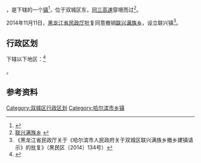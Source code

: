 {{中国乡级行政区
| 总面积 = 92平方公里
| 户籍人口 = 20174人
|23/01/82/213/000}}

'''{{PAGENAMEBASE}}'''，是{{PRC admin/fullname|23/01/82/213/000|3}}下辖的一个[[行政建制镇|镇]]<ref>{{PRC admin/ref sgc|{{PRC admin/parent|23/01/82/213/000}}}}</ref>，位于双城区东，[[同三高速|同三高速]]穿境而过<ref>[http://www.chinaquhua.cn/heilongjiang/ 联兴满族乡] {{webarchive|url=https://web.archive.org/web/20110822123644/http://www.chinaquhua.cn/heilongjiang/ |date=2011-08-22 }}</ref>。

2014年11月11日，[[黑龙江省民政厅|黑龙江省民政厅]]批复同意撤销[[联兴满族乡|联兴满族乡]]，设立联兴镇<ref>《黑龙江省民政厅关于《哈尔滨市人民政府关于双城区联兴满族乡撤乡建镇请示》的批复》（黑民区〔2014〕134号）</ref>。

== 行政区划 ==

{{PAGENAMEBASE}}下辖以下地区：<ref>{{PRC admin/ref sgc|23/01/82/213/000}}</ref>

{{PRC admin/children|23/01/82/213/000}}。

== 参考资料 ==

{{reflist}}

{{黑龙江省哈尔滨市双城市行政区划}}
{{黑龙江行政区划小作品}}

[[Category:双城区行政区划|Category:双城区行政区划]]
[[Category:哈尔滨市乡镇|Category:哈尔滨市乡镇]]